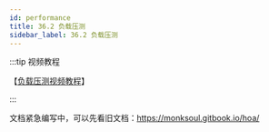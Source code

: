```yaml
---
id: performance
title: 36.2 负载压测
sidebar_label: 36.2 负载压测
---
```


:::tip 视频教程

【[负载压测视频教程](https://www.bilibili.com/video/BV1eo4y1Q7sJ/)】

:::

文档紧急编写中，可以先看旧文档：https://monksoul.gitbook.io/hoa/
